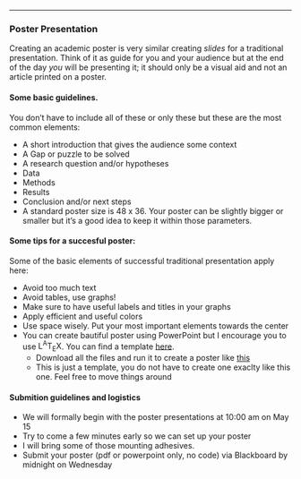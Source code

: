 
***


### Poster Presentation

Creating an academic poster is very similar  creating _slides_ for a traditional presentation. Think of it as guide for you and your audience but at the end of the day *_you_* will be presenting it; it should only be a visual aid and not an article printed on a poster. 


#### Some basic guidelines. 

You don't have to include all of these or only these but these are the most common elements:

- A short introduction that gives the audience some context
- A Gap or puzzle to be solved
- A research question and/or hypotheses 
- Data
- Methods
- Results
- Conclusion and/or next steps
- A standard poster size is 48 x 36. Your poster can be slightly bigger or smaller but it's a good idea to keep it within those parameters.


#### Some tips for a succesful poster:

Some of the basic elements of successful traditional presentation apply here:

- Avoid too much text
- Avoid tables, use graphs!
- Make sure to have useful labels and titles in your graphs
- Apply efficient and  useful colors
- Use space wisely. Put your most important elements towards the center
- You can create bautiful poster using PowerPoint but I encourage you to use <span class="latex">L<sup>A</sup>T<sub>E</sub>X</span>. You can find a template [here](https://github.com/GarciaRios/govt_6029/tree/master/Labs/lab7/poster). 
    - Download all the files and run it to create a poster like [this](https://garciarios.github.io/govt_6029/Labs/lab7/poster/govt6029_poster.pdf)
    - This is just a template, you do not have to create one exaclty like this one. Feel free to move things around


#### Submition guidelines and logistics

- We will formally begin with the poster presentations at 10:00 am on May 15
- Try to come a few minutes early so we can set up your poster
- I will bring some of those mounting adhesives. 
- Submit your poster (pdf or powerpoint only, no code) via Blackboard by midnight on Wednesday

